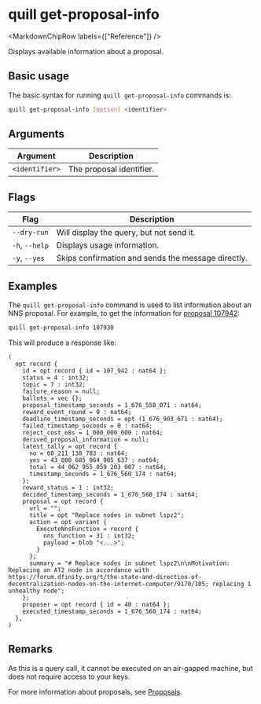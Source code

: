 
# quill get-proposal-info

<MarkdownChipRow labels={["Reference"]} />

Displays available information about a proposal.

## Basic usage

The basic syntax for running `quill get-proposal-info` commands is:

``` bash
quill get-proposal-info [option] <identifier>
```

## Arguments

| Argument       | Description              |
|----------------|--------------------------|
| `<identifier>` | The proposal identifier. |

## Flags

| Flag           | Description                                        |
|----------------|----------------------------------------------------|
| `--dry-run`    | Will display the query, but not send it.           |
| `-h`, `--help` | Displays usage information.                        |
| `-y`, `--yes`  | Skips confirmation and sends the message directly. |

## Examples

The `quill get-proposal-info` command is used to list information about an NNS proposal. For example, to get the information for [proposal 107942]: 

```sh
quill get-proposal-info 107930
```

This will produce a response like:

```candid
(
  opt record {
    id = opt record { id = 107_942 : nat64 };
    status = 4 : int32;
    topic = 7 : int32;
    failure_reason = null;
    ballots = vec {};
    proposal_timestamp_seconds = 1_676_558_071 : nat64;
    reward_event_round = 0 : nat64;
    deadline_timestamp_seconds = opt (1_676_903_671 : nat64);
    failed_timestamp_seconds = 0 : nat64;
    reject_cost_e8s = 1_000_000_000 : nat64;
    derived_proposal_information = null;
    latest_tally = opt record {
      no = 60_211_138_783 : nat64;
      yes = 43_800_685_064_905_637 : nat64;
      total = 44_062_955_059_203_007 : nat64;
      timestamp_seconds = 1_676_560_174 : nat64;
    };
    reward_status = 1 : int32;
    decided_timestamp_seconds = 1_676_560_174 : nat64;
    proposal = opt record {
      url = "";
      title = opt "Replace nodes in subnet lspz2";
      action = opt variant {
        ExecuteNnsFunction = record {
          nns_function = 31 : int32;
          payload = blob "<...>";
        }
      };
      summary = "# Replace nodes in subnet lspz2\n\nMotivation: Replacing an AT2 node in accordance with https://forum.dfinity.org/t/the-state-and-direction-of-decentralization-nodes-on-the-internet-computer/9170/105; replacing 1 unhealthy node";
    };
    proposer = opt record { id = 40 : nat64 };
    executed_timestamp_seconds = 1_676_560_174 : nat64;
  },
)
```

## Remarks

As this is a query call, it cannot be executed on an air-gapped machine, but does not require access to your keys. 

For more information about proposals, see [Proposals].

[proposal 107942]: https://dashboard.internetcomputer.org/proposal/107942
[Proposals]: https://thebigfile.com/docs/current/tokenomics/nns/nns-intro#proposals
